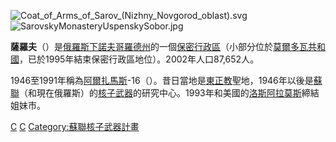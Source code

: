 {{Coord|54|56|0|N|43|19|0|E|type:city|display=title}}[[File:Coat_of_Arms_of_Sarov_(Nizhny_Novgorod_oblast).svg|thumb]]
[[File:SarovskyMonasteryUspenskySobor.jpg|thumb]]

'''薩羅夫'''（{{lang-ru|Саро́в}}）是[[俄羅斯|俄羅斯]][[下諾夫哥羅德州|下諾夫哥羅德州]]的一個[[保密行政區|保密行政區]]（小部分位於[[莫爾多瓦共和國|莫爾多瓦共和國]]，已於1995年結束保密行政區地位）。2002年人口87,652人。

1946至1991年稱為[[阿爾扎馬斯|阿爾扎馬斯]]-16（{{lang-ru|Арзама́с-16}}）。昔日當地是[[東正教|東正教]]聖地，1946年以後是[[蘇聯|蘇聯]]（和現在俄羅斯）的[[核子武器|核子武器]]的研究中心。1993年和美國的[[洛斯阿拉莫斯_(新墨西哥州)|洛斯阿拉莫斯]]締結姐妹市。

{{下諾夫哥羅德州城市}}
{{Closed cities of Russia}}
{{Authority control}}
[[Category:保密行政区|С]]
[[Category:下諾夫哥羅德州城市|С]]
[[Category:蘇聯核子武器計畫|Category:蘇聯核子武器計畫]]